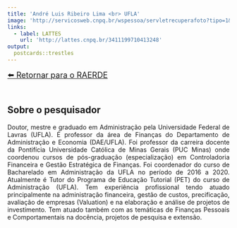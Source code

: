 ---
title: 'André Luis Ribeiro Lima <br> UFLA'
image: 'http://servicosweb.cnpq.br/wspessoa/servletrecuperafoto?tipo=1&id=K4776220E6'
links:
  - label: LATTES
    url: 'http://lattes.cnpq.br/3411199710413248'
output:
  postcards::trestles
---
<nav>
  <a href="https://raerde.com.br" style="font-size: 18px; display: inline-block; margin-bottom: 20px;">⬅️ Retornar para o RAERDE</a>
</nav>

<div style="text-align: justify">


## Sobre o pesquisador


Doutor, mestre e graduado em Administração pela Universidade Federal de Lavras (UFLA). É professor da área de Finanças do Departamento de Administração e Economia (DAE/UFLA). Foi professor da carreira docente da Pontifícia Universidade Católica de Minas Gerais (PUC Minas) onde coordenou cursos de pós-graduação (especialização) em Controladoria Financeira e Gestão Estratégica de Finanças. Foi coordenador do curso de Bacharelado em Administração da UFLA no período de 2016 a 2020. Atualmente é Tutor do Programa de Educação Tutorial (PET) do curso de Administração (UFLA). Tem experiência profissional tendo atuado principalmente na administração financeira, gestão de custos, precificação, avaliação de empresas (Valuation) e na elaboração e análise de projetos de investimento. Tem atuado também com as temáticas de Finanças Pessoais e Comportamentais na docência, projetos de pesquisa e extensão.